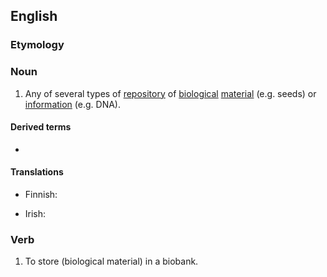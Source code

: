==English==

===Etymology===
{{prefix|bio|bank|lang=en}}

===Noun===
{{en-noun}}

# {{label|en|biology}} Any of several types of [[repository]] of [[biological]] [[material]] (e.g. seeds) or [[information]] (e.g. DNA).

====Derived terms====
* {{l|en|biobanker}}

====Translations====
{{trans-top|any of several types of repository of material}}
* Finnish: {{t|fi|biopankki}}
{{trans-mid}}
* Irish: {{t|ga|bithbhanc|m}}
{{trans-bottom}}

===Verb===
{{en-verb}}

# {{lb|en|biology|transitive}} To store (biological material) in a biobank.